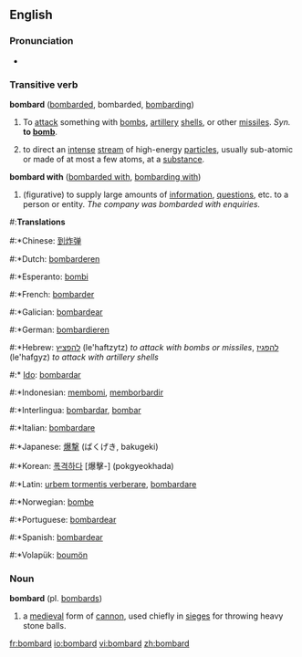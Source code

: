 ==English==

===Pronunciation===
*{{audio|en-us-bombard.ogg|Audio (US)}}

===Transitive verb===
'''bombard''' ([[bombarded]], bombarded, [[bombarding]])

#To [[attack]] something with [[bomb]]s, [[artillery]] [[shell]]s, or other [[missile]]s. ''Syn.'' '''to [[bomb]]'''.
#{{physics}} to direct an [[intense]] [[stream]] of high-energy [[particle]]s, usually sub-atomic or made of at most a few atoms, at a [[substance]].

'''bombard with''' ([[bombarded with]], [[bombarding with]])
#(figurative) to supply large amounts of [[information]], [[questions]], etc. to a person or entity. ''The company was bombarded with enquiries.''

#:'''Translations'''
{{top}}
#:*Chinese: [[到炸弹]]
#:*Dutch: [[bombarderen]]
#:*Esperanto: [[bombi]]
#:*French: [[bombarder]]
#:*Galician: [[bombardear]]
#:*German: [[bombardieren]]
#:*Hebrew: [[להפציץ]] (le'haftzytz) ''to attack with bombs or missiles'', [[להפגיז]] (le'hafgyz) ''to attack with artillery shells''
#:* [[Ido]]: [[bombardar]]
#:*Indonesian: [[bom|membomi]], [[borbardir|memborbardir]]
#:*Interlingua: [[bombardar]], [[bombar]]
#:*Italian: [[bombardare]]
{{mid}}
#:*Japanese: [[爆撃]] (ばくげき, bakugeki)
#:*Korean: [[폭격하다]] [爆擊-] (pokgyeokhada)
#:*Latin: [[urbem tormentis verberare]], [[bombardare]]
#:*Norwegian: [[bombe]]
#:*Portuguese: [[bombardear]]
#:*Spanish: [[bombardear]]
#:*Volapük: [[boumön]]
{{bottom}}

===Noun===
'''bombard''' (pl. [[bombards]])

#a [[medieval]] form of [[cannon]], used chiefly in [[siege]]s for throwing heavy stone balls.

[[fr:bombard]]
[[io:bombard]]
[[vi:bombard]]
[[zh:bombard]]